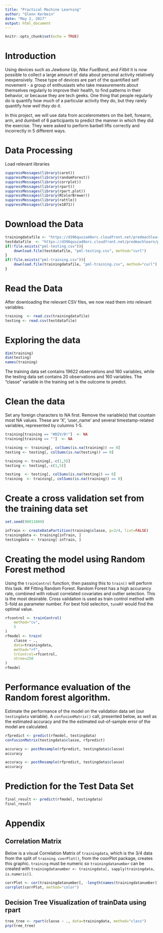 ```yaml
---
title: "Practical Machine Learning"
author: "Glenn Kerbein"
date: "May 2, 2017"
output: html_document
---
```


```r
knitr::opts_chunk$set(echo = TRUE)
```

# Introduction
Using devices such as *Jawbone Up*, *Nike FuelBand*, and *Fitbit* it is now possible to collect a large amount of data about personal activity relatively inexpensively. These type of devices are part of the quantified self movement - a group of enthusiasts who take measurements about themselves regularly to improve their health, to find patterns in their behavior, or because they are tech geeks. One thing that people regularly do is quantify how *much* of a particular activity they do, but they rarely quantify *how well they do it*.

In this project, we will use data from accelerometers on the belt, forearm, arm, and dumbell of 6 participants to predict the manner in which they did the exercise. They were asked to perform barbell lifts correctly and incorrectly in 5 different ways.

# Data Processing
Load relevant libraries
```r
suppressMessages(library(caret))
suppressMessages(library(randomForest))
suppressMessages(library(corrplot))
suppressMessages(library(rpart))
suppressMessages(library(rpart.plot))
suppressMessages(library(RColorBrewer))
suppressMessages(library(rattle))
suppressMessages(library(e1071))
```

# Download the Data
```r
trainingdatafile <- "https://d396qusza40orc.cloudfront.net/predmachlearn/pml-training.csv"
testdatafile  <- "https://d396qusza40orc.cloudfront.net/predmachlearn/pml-testing.csv"
if(!file.exists("pml-testing.csv")){
	download.file(testdatafile, "pml-testing.csv", method="curl")
}
if(!file.exists("pml-training.csv")){
	download.file(trainingdatafile, "pml-training.csv", method="curl")
}
```

# Read the Data
After downloading the relevant CSV files, we now read them into relevant variables.
```r
training  <- read.csv(trainingdatafile)
testing <- read.csv(testdatafile)
```
# Exploring the data
```r
dim(training)
dim(testing)
names(training)
```
The training data set contains 19622 observations and 160 variables, while the testing data set contains 20 observations and 160 variables. The "classe" variable in the training set is the outcome to predict.

# Clean the data
Set any foreign characters to NA first.
Remove the variable(s) that countain most NA values. These are 'X', ‘user_name’ and several timestamp-related variables, represented by culumns 1-5.
```r
training[training == "#DIV/0!"]  <- NA
training[training == ""]  <- NA

training <- training[, colSums(is.na(training)) == 0] 
testing <- testing[, colSums(is.na(testing)) == 0] 

training <- training[,-c(1,5)]
testing <- testing[,-c(1,5)]

testing  <- testing[, colSums(is.na(testing)) == 0]
training  <- training[, colSums(is.na(training)) == 0]
```
# Create a cross validation set from the training data set
```r
set.seed(90011009)

inTrain <- createDataPartition(training$classe, p=3/4, list=FALSE)
trainingdata <- training[inTrain, ]
testingdata <- training[-inTrain, ]
```

# Creating the model using Random Forest method
Using the ```trainControl``` function, then passing this to ```train()``` will perform this task.
## Fitting Random Forest.
Random Forest has a high accurancy rate, combined with robust correlated covariates and outlier selection. This is the most desirable.
Cross validation is used as train control method with 5-fold as parameter number. For best fold seleciton, ```tuneRF``` would find the optimal value.
```r
rfcontrol <- trainControl(
	method="cv",
	5
)
rfmodel <- train(
	classe ~ .,
	data=trainingdata,
	method="rf",
	trControl=rfcontrol,
	ntree=250
)
rfmodel
```
# Performance evaluation of the Random forest algorithm.
Estimate the performance of the model on the validation data set (our ```testingdata``` variable). A ```confusionMatrix()``` call, presented below, as well as the estimated accuracy and the the estimated out-of-sample error of the model are calculated.
```r
rfpredict <- predict(rfmodel, testingdata)
confusionMatrix(testingdata$classe, rfpredict)
```
```r
accuracy <- postResample(rfpredict, testingdata$classe)
accuracy
```
```r
accuracy <- postResample(rfpredict, testingdata$classe)
accuracy
```
# Prediction for the Test Data Set
```r
final_result <- predict(rfmodel, testingdata)
final_result
```

# Appendix
## Correlation Matrix
Below is a visual Correlation Matrix of ```trainingdata```, which is the 3/4 data from the split of ```training```. ```coorPlot()```, from the coorPlot package, creates this graphic.
```training``` must be numeric so ```trainingdatanumber``` can be created with ```trainingdatanumber <- trainingdata[, sapply(trainingdata, is.numeric)]```.
```r
corrPlot <- cor(trainingdatanumber[, -length(names(trainingdatanumber))])
corrplot(corrPlot, method="color")
```
## Decision Tree Visualization of trainData using rpart
```r
tree_tree <- rpart(classe ~ ., data=trainingdata, method="class")
prp(tree_tree)
```
